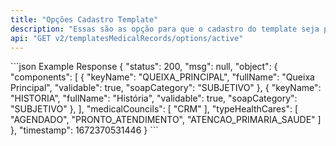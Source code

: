 ```yaml
---
title: "Opções Cadastro Template"
description: "Essas são as opção para que o cadastro do template seja possível."
api: "GET v2/templatesMedicalRecords/options/active"
---
```


<ResponseExample>
  ```json Example Response
  {
    "status": 200,
    "msg": null,
    "object": {
      "components": [
        {
          "keyName": "QUEIXA_PRINCIPAL",
          "fullName": "Queixa Principal",
          "validable": true,
          "soapCategory": "SUBJETIVO"
        },
        {
          "keyName": "HISTORIA",
          "fullName": "História",
          "validable": true,
          "soapCategory": "SUBJETIVO"
        },
      ],
      "medicalCouncils": [
        "CRM"
      ],
      "typeHealthCares": [
        "AGENDADO",
        "PRONTO_ATENDIMENTO",
        "ATENCAO_PRIMARIA_SAUDE"
      ]
    },
    "timestamp": 1672370531446
  }
  ```
</ResponseExample>

